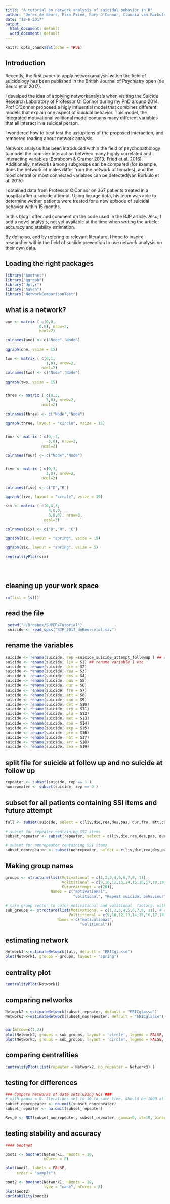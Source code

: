 ```yaml
---
title: "A tutorial on network analysis of suicidal behavior in R"
author: "Derek de Beurs, Eiko Fried, Rory O'Connor, Claudia van Borkulo"
date: "18-6-2017"
output:
  html_document: default
  word_document: default
---
```


```r
knitr::opts_chunk$set(echo = TRUE)
```

## Introduction

Recently, the first paper to apply networkanalysis within the field of suicidology has been published in the British Journal of Psychiatry open (de Beurs et al 2017).

I develped the idea of applying networkanalysis when visiting the Suicide Research Laboratory of Professor O' Connor during my PhD around 2014. Prof O'Connor proposed a higly influential model that combines different models that explain one aspect of suicidal behavior. This model, the Integrated motivational volitional model contains many different variables that all interact in a suicidal person.

I wondered how to best test the assuptions of the proposed interaction, and rembered reading about network analysis. 

Network analysis has been introduced within the field of psychopathology to model the complex interaction between many highly correlated and interacting variables (Borsboom & Cramer 2013; Fried et al. 2016). Additionally, networks among subgroups can be compared (for example, does the network of males differ from the network of females), and the most central or most connected variables can be detected(van Borkulo et al. 2015). 

I obtained data from Professor O'Connor on 367 patients treated in a hospital after a suicide attempt. Using linkage data, his team was able to determine wether patients were treated for a new episode of suicidal behavior within 15 months.

In this blog I offer and comment on the code used in the BJP article. Also, I add a novel analysis, not yet available at the time when writing the article: accuracy and stability estimation.

By doing so, and by refering to relevant literature, I hope to inspire researcher within the field of suciide prevention to use network analysis on their own data.



## Loading the right packages

```r
library("bootnet")
library("qgraph")
library("dplyr")
library("haven")
library("NetworkComparisonTest")
```

## what is a network?

``` r
one <- matrix ( c(0,0,
               0,0), nrow=2, 
               ncol=2)

colnames(one) <- c("Node","Node")

qgraph(one, vsize = 15)

two <- matrix ( c(0,1,
                  1,0), nrow=2, 
                ncol=2)
colnames(two) <- c("Node","Node")

qgraph(two, vsize = 15)


three <- matrix ( c(0,3,
                  3,0), nrow=2, 
                ncol=2)

colnames(three) <- c("Node","Node")

qgraph(three, layout = "circle", vsize = 15)


four <- matrix ( c(0,-3,
                  -3,0), nrow=2, 
                ncol=2)

colnames(four) <- c("Node","Node")


five <- matrix ( c(0,3,
                  3,0), nrow=2, 
                ncol=2)

colnames(five) <- c("D","R")

qgraph(five, layout = "circle", vsize = 15)

six <- matrix ( c(0,4,3,
                   4,0,0, 
                   3,0,0), nrow=3, 
                 ncol=3)

colnames(six) <- c("D","R", "C")

qgraph(six, layout = "spring", vsize = 15)

qgraph(six, layout = "spring", vsize = 5)

centralityPlot(six)





```



## cleaning up your work space

```r
rm(list = ls())

```




## read the file

```r

 setwd("~/Dropbox/SUPER/Tutorial")
 suicide <- read_spss("BJP_2017_deBeursetal.sav")

```



## rename the variables

```r

suicide <- rename(suicide, rep =suicide_suicide_attempt_followup ) ## rename outcome variable
suicide <- rename(suicide, liv = S1) ## rename variable 1 etc
suicide <- rename(suicide, die = S2)
suicide <- rename(suicide, rea = S3)
suicide <- rename(suicide, des = S4)
suicide <- rename(suicide, pas = S5)
suicide <- rename(suicide, dur = S6)
suicide <- rename(suicide, fre = S7)
suicide <- rename(suicide, att = S8)
suicide <- rename(suicide, con = S9)
suicide <- rename(suicide, det = S10)
suicide <- rename(suicide, cry = S11)
suicide <- rename(suicide, pla = S12)
suicide <- rename(suicide, met = S13)
suicide <- rename(suicide, cou = S14)
suicide <- rename(suicide, exp = S15)
suicide <- rename(suicide, pre = S16)
suicide <- rename(suicide, not = S17)
suicide <- rename(suicide, arr = S18)
suicide <- rename(suicide, cea = S19)

```

## split file for suicide at follow up and no suicide at follow up

```r
repeater <- subset(suicide, rep == 1 )
nonrepeater <- subset(suicide, rep == 0 )
```

## subset for all patients containing SSI items and future attempt

```r

full <- subset(suicide, select = c(liv,die,rea,des,pas, dur,fre, att,con,det,cry,pla,met,cou,exp,pre,not,arr,cea, rep))

# subset for repeater containing SSI items 
subset_repeater <- subset(repeater, select = c(liv,die,rea,des,pas, dur,fre, att,con,det,cry,pla,met,cou,exp,pre,not,arr,cea))

# subset for nonrepeater containing SSI items 
subset_nonrepeater <- subset(nonrepeater, select = c(liv,die,rea,des,pas, dur,fre, att,con,det,cry,pla,met,cou,exp,pre,not,arr,cea))

```

## Making group names

```r
groups <- structure(list(Motivational = c(1,2,3,4,5,6,7,8, 11), 
                         Volititional = c(9,10,12,13,14,15,16,17,18,19), 
                         FutureAttempt = c(20)), 
                    Names = c("motivational", 
                              "volitional", "Repeat suicidal behaviour"))

# make group vector to color motivational and volitional  factors, without future attempt
sub_groups <- structure(list(Motivational = c(1,2,3,4,5,6,7,8, 11), # define group without repeat suicidal behaviour
                            Volititional = c(9,10,12,13,14,15,16,17,18,19)), 
                       Names = c("motivational", 
                                 "volitional"))
```

## estimating network

```r
Network1 <-estimateNetwork(full, default = "EBICglasso")
plot(Network1, groups = groups, layout = 'spring')
```
## centrality plot

```r
centralityPlot(Network1)
```

##  comparing networks

```r
Network2 <-estimateNetwork(subset_repeater, default = "EBICglasso")
Network3 <-estimateNetwork(subset_nonrepeater, default = "EBICglasso")


par(mfrow=c(1,2))
plot(Network2, groups = sub_groups, layout = 'circle', legend = FALSE, title = "repeaters")
plot(Network3, groups = sub_groups, layout = 'circle', legend = FALSE, title = "non-repeaters")
```

## comparing centralities

```r
centralityPlot(list(repeater = Network2, no_repeater = Network3) )
```

## testing for differences 

```r
### Compare networks of data sets using NCT ###
# with gamma = 0. Iterations set to 10 to save time. Should be 1000 at least.
subset_nonrepeater <- na.omit(subset_nonrepeater)
subset_repeater <- na.omit(subset_repeater)

Res_0 <- NCT(subset_nonrepeater, subset_repeater, gamma=0, it=10, binary.data = F)


```

## testing stability and accuracy

```r
#### bootnet

boot1 <- bootnet(Network1, nBoots = 10,
                 nCores = 8)

plot(boot1, labels = FALSE,
     order = "sample")

boot2 <- bootnet(Network1, nBoots = 10,
                 type = "case", nCores = 8)
plot(boot2)
corStability(boot2)
```

